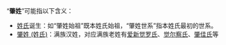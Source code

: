 “'''肇姓'''”可能指以下含义：
*[[姓氏|姓氏]]诞生：如“肇姓始祖”既本姓氏始祖，“肇姓世系”指本姓氏最初的世系。
*[[肇姓_(姓氏)|肇姓 (姓氏)]]：满族汉姓，对应满族老姓有[[爱新觉罗氏|爱新觉罗氏]]、[[觉尔察氏|觉尔察氏]]、[[肇佳氏|肇佳氏]]等

{{消歧义|Zhao|cat=二字消歧義}}